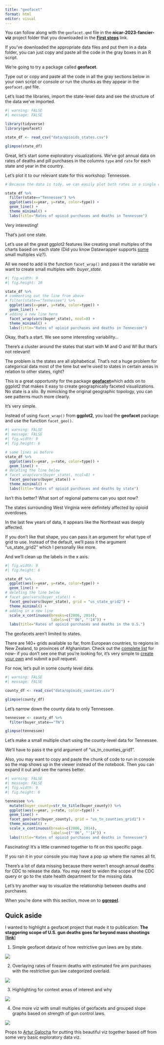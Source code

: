 ```yaml
---
title: "geofacet"
format: html
editor: visual
---
```


You can follow along with the `geofacet.qmd` file in the **nicar-2023-fancier-viz** project folder that you downloaded in the [**First steps**](data_prep.html) link.

If you've downloaded the appropriate data files and put them in a data folder, you can just copy and paste all the code in the gray boxes in an R script.

We're going to try a package called **geofacet**.

Type out or copy and paste all the code in all the gray sections below in your own script or console or run the chunks as they appear in the `geofacet.qmd` file.

Let's load the libraries, import the state-level data and see the structure of the data we've imported.

```r
#| warning: FALSE
#| message: FALSE

library(tidyverse)
library(geofacet)

state_df <- read_csv("data/opioids_states.csv")

glimpse(state_df)
```

Great, let's start some exploratory visualizations. We've got annual data on rates of deaths and pill purchases in the columns `type` and `rate` for each state and year in the country.

Let's plot it to our relevant state for this workshop: Tennessee.

```r
# Because the data is tidy, we can easily plot both rates in a single chart

state_df %>% 
  filter(state=="Tennessee") %>% 
  ggplot(aes(x=year, y=rate, color=type)) +
  geom_line() +
  theme_minimal() +
  labs(title="Rates of opioid purchases and deaths in Tennessee")
```

Very interesting!

That's just one state.

Let's use all the great ggplot2 features like creating small multiples of the charts based on each state (Did you know Datawrapper supports [some](https://academy.datawrapper.de/article/162-alternatives-for-drop-down-menus-and-tabs) small multiples viz?).

All we need to add is the function `facet_wrap()` and pass it the variable we want to create small multiples with: *buyer_state*.

```r
#| fig.width: 9
#| fig.height: 10

state_df %>% 
# commenting out the line from above
# filter(state=="Tennessee") %>% 
  ggplot(aes(x=year, y=rate, color=type)) +
  geom_line() +
# adding a new line here
  facet_wrap(vars(buyer_state), ncol=8) +
  theme_minimal() +
  labs(title="Rates of opioid purchases and deaths in Tennessee")
```

Okay, that's a start. We see some interesting variability...

There's a cluster around the states that start with M and O and W! But that's not relevant!

The problem is the states are all alphabetical. That's not a huge problem for categorical data most of the time but we're used to states in certain areas in relation to other states, right?

This is a great opportunity for the package [**geofacet**](https://hafen.github.io/geofacet/)which adds on to ggplot2 that makes it easy to create geographically faceted visualizations. No state is a silo. By mimicking the original geographic topology, you can see patterns much more clearly.

It's very simple.

Instead of using `facet_wrap()` from **ggplot2**, you load the **geofacet** package and use the function `facet_geo()`.

```r
#| warning: FALSE
#| message: FALSE
#| fig.width: 9
#| fig.height: 6

# same lines as before
state_df %>% 
  ggplot(aes(x=year, y=rate, color=type)) +
  geom_line() +
# deleting the line below
# facet_wrap(vars(buyer_state), ncol=8) +
  facet_geo(vars(buyer_state)) +
  theme_minimal() +
  labs(title="Rates of opioid purchases and deaths by state")
```

Isn't this better? What sort of regional patterns can you spot now?

The states surrounding West Virginia were definitely affected by opioid overdoses.

In the last few years of data, it appears like the Northeast was deeply affected.

If you don't like that shape, you can pass it an argument for what type of grid to use. Instead of the default, we'll pass it the argument "us_state_grid2" which I personally like more.

And we'll clean up the labels in the x axis.

```r
#| fig.width: 9
#| fig.height: 6

state_df %>% 
  ggplot(aes(x=year, y=rate, color=type)) +
  geom_line() +
# deleting the line below
# facet_geo(vars(buyer_state)) +
  facet_geo(vars(buyer_state), grid = "us_state_grid2") +
  theme_minimal() +
# adding in a new line
  scale_x_continuous(breaks=c(2006, 2014),
                     labels=c("'06", "'14")) +
  labs(title="Rates of opioid purchases and deaths in the U.S.")
```

The geofacets aren't limited to states.

There are 140+ grids available so far, from European countries, to regions in New Zealand, to provinces of Afghanistan. Check out the [complete list](https://hafen.github.io/geofacet/) for now-- if you don't see one that you're looking for, it's very simple to [create your own](https://hafen.github.io/grid-designer/) and submit a pull request.

For now, let's pull in some county level data.

```r
#| warning: FALSE
#| message: FALSE

county_df <- read_csv("data/opioids_counties.csv")

glimpse(county_df)
```

Let's narrow down the county data to only Tennessee.

```r

tennessee <- county_df %>% 
  filter(buyer_state=="TN")

glimpse(tennessee)
```

Let's make a small multiple chart using the county-level data for Tennessee.

We'll have to pass it the grid argument of "us_tn_counties_grid1".

Also, you may want to copy and paste the chunk of code to run in console so the map shows up in the viewer instead of the notebook. Then you can expand it out and see the names better.

```r
#| warning: FALSE
#| message: FALSE
#| fig.width: 9
#| fig.height: 6

tennessee %>% 
  mutate(buyer_county=str_to_title(buyer_county)) %>% 
  ggplot(aes(x=year, y=rate, color=type)) +
  geom_line() +
  facet_geo(vars(buyer_county), grid = "us_tn_counties_grid1") +
  theme_minimal() +
  scale_x_continuous(breaks=c(2006, 2014),
                     labels=c("'06", "'14")) +
  labs(title="Rates of opioid purchases and deaths in Tennessee")
```

Fascinating! It's a little crammed together to fit on this specific page.

If you ran it in your console you may have a pop up where the names all fit.

There's a lot of data missing because there weren't enough annual deaths for CDC to release the data. You may need to widen the scope of the CDC query or go to the state health department for the missing data.

Let's try another way to visualize the relationship between deaths and purchases.

When you're done with this section, move on to [**ggrepel**](ggrepel.html).

## Quick aside

I wanted to highlight a geofacet project that made it to publication: **The staggering scope of U.S. gun deaths goes far beyond mass shootings** \[[**link**](https://www.washingtonpost.com/nation/interactive/2022/gun-deaths-per-year-usa/)\]

1.  Simple geofacet dataviz of how restrictive gun laws are by state.

![](images/sm1.png){fig-align="center"}

2.  Overlaying rates of firearm deaths with estimated fire arm purchases with the restrictive gun law categorized overlaid.

![](images/sm2.png){fig-align="center"}

3.  Highlighting for context areas of interest and why

![](images/sm3.png){fig-align="center"}

4.  One more viz with small multiples of geofacets and grouped slope graphs based on strength of gun control laws.

![](images/sm4.png){fig-align="center"}

Props to [Artur Galocha](https://twitter.com/arturgalocha) for putting this beautiful viz together based off from some very basic exploratory data viz.
